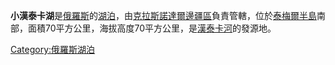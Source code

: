 '''小漢泰卡湖'''是[[俄羅斯|俄羅斯]]的[[湖泊|湖泊]]，由[[克拉斯諾達爾邊疆區|克拉斯諾達爾邊疆區]]負責管轄，位於[[泰梅爾半島|泰梅爾半島]]南部，面積70平方公里，海拔高度70平方公里，是[[漢泰卡河|漢泰卡河]]的發源地。

{{Russia-geo-stub}}
[[Category:俄羅斯湖泊|Category:俄羅斯湖泊]]